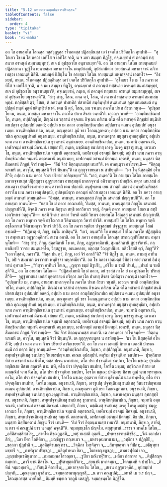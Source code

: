 ```yaml
---
title: "5.12 มหากจฺจานสฺสปญฺจวรปริทสฺสน"
tableOfContents: false
sidebar:
  order: 4
type: "tipitaka"
basket: "vi"
book: "vi-maha"
---
```



<DynamicBreadcrumb />

<Division number="258" book="vi-maha">

<Paragraph number="1179" book="vi-maha">
อถ โข อายสฺมโต โสณสฺส วสฺสํวุฏฺฐสฺส รโหคตสฺส ปฏิสลฺลีนสฺส เอวํ เจตโส ปริวิตกฺโก อุทปาทิ—  “สุโตเยว โข เม โส ภควา เอทิโส จ เอทิโส จาติ, น จ มยา สมฺมุขา ทิฏฺโฐ, คจฺเฉยฺยาหํ ตํ ภควนฺตํ ทสฺสนาย อรหนฺตํ สมฺมาสมฺพุทฺธํ, สเจ มํ อุปชฺฌาโย อนุชาเนยฺยา”ติ. อถ โข อายสฺมา โสโณ สายนฺหสมยํ ปฏิสลฺลานา วุฏฺฐิโต เยนายสฺมา มหากจฺจาโน เตนุปสงฺกมิ, อุปสงฺกมิตฺวา อายสฺมนฺตํ มหากจฺจานํ อภิวาเทตฺวา เอกมนฺตํ นิสีทิ. เอกมนฺตํ นิสินฺโน โข อายสฺมา โสโณ อายสฺมนฺตํ มหากจฺจานํ เอตทโวจ—  “อิธ มยฺหํ, ภนฺเต, รโหคตสฺส ปฏิสลฺลีนสฺส เอวํ เจตโส ปริวิตกฺโก อุทปาทิ—  ‘สุโตเยว โข เม โส ภควา เอทิโส จ เอทิโส จาติ, น จ มยา สมฺมุขา ทิฏฺโฐ, คจฺเฉยฺยาหํ ตํ ภควนฺตํ ทสฺสนาย อรหนฺตํ สมฺมาสมฺพุทฺธํ, สเจ มํ อุปชฺฌาโย อนุชาเนยฺยา’ติ; คจฺเฉยฺยาหํ, ภนฺเต, ตํ ภควนฺตํ ทสฺสนาย อรหนฺตํ สมฺมาสมฺพุทฺธํ, สเจ มํ อุปชฺฌาโย อนุชานาตี”ติ. “สาธุ สาธุ, โสณ. คจฺฉ ตฺวํ, โสณ, ตํ ภควนฺตํ ทสฺสนาย อรหนฺตํ สมฺมาสมฺพุทฺธํ. ทกฺขิสฺสสิ ตฺวํ, โสณ, ตํ ภควนฺตํ ปาสาทิกํ ปสาทนียํ สนฺตินฺทฺริยํ สนฺตมานสํ อุตฺตมทมถสมถํ อนุปฺปตฺตํ ทนฺตํ คุตฺตํ ยตินฺทฺริยํ นาคํ. เตน หิ ตฺวํ, โสณ, มม วจเนน ภควโต ปาเท สิรสา วนฺท—  ‘อุปชฺฌาโย เม, ภนฺเต, อายสฺมา มหากจฺจาโน ภควโต ปาเท สิรสา วนฺทตี’ติ. เอวญฺจ วเทหิ—  ‘อวนฺติทกฺขิณาปโถ, ภนฺเต, อปฺปภิกฺขุโก, ติณฺณํ เม วสฺสานํ อจฺจเยน กิจฺเฉน กสิเรน ตโต ตโต ทสวคฺคํ ภิกฺขุสํฆํ สนฺนิปาตาเปตฺวา อุปสมฺปทํ อลตฺถํ; อปฺเปว นาม ภควา อวนฺติทกฺขิณาปเถ อปฺปตเรน คเณน อุปสมฺปทํ อนุชาเนยฺย. อวนฺติทกฺขิณาปเถ, ภนฺเต, กณฺหุตฺตรา ภูมิ ขรา โคกณฺฏกหตา; อปฺเปว นาม ภควา อวนฺติทกฺขิณาปเถ คุณงฺคุณูปาหนํ อนุชาเนยฺย. อวนฺติทกฺขิณาปเถ, ภนฺเต, นหานครุกา มนุสฺสา อุทกสุทฺธิกา; อปฺเปว นาม ภควา อวนฺติทกฺขิณาปเถ ธุวนหานํ อนุชาเนยฺย. อวนฺติทกฺขิณาปเถ, ภนฺเต, จมฺมานิ อตฺถรณานิ, เอฬกจมฺมํ อชจมฺมํ มิคจมฺมํ. เสยฺยถาปิ, ภนฺเต, มชฺฌิเมสุ ชนปเทสุ เอรคู โมรคู มชฺชารู ชนฺตู; เอวเมว โข, ภนฺเต, อวนฺติทกฺขิณาปเถ จมฺมานิ อตฺถรณานิ, เอฬกจมฺมํ อชจมฺมํ มิคจมฺมํ; อปฺเปว นาม ภควา อวนฺติทกฺขิณาปเถ จมฺมานิ อตฺถรณานิ อนุชาเนยฺย, เอฬกจมฺมํ อชจมฺมํ มิคจมฺมํ. เอตรหิ, ภนฺเต, มนุสฺสา นิสฺสีมคตานํ ภิกฺขูนํ จีวรํ เทนฺติ—  “อิมํ จีวรํ อิตฺถนฺนามสฺส เทมา”ติ. เต อาคนฺตฺวา อาโรเจนฺติ—  “อิตฺถนฺนาเมหิ เต, อาวุโส, มนุเสฺสหิ จีวรํ ทินฺนนฺ”ติ เต กุกฺกุจฺจายนฺตา น สาทิยนฺติ—  “มา โน นิสฺสคฺคิยํ อโหสี”ติ; อปฺเปว นาม ภควา จีวเร ปริยายํ อาจิกฺเขยฺยา’”ติ. “เอวํ, ภนฺเต”ติ โข อายสฺมา โสโณ อายสฺมโต มหากจฺจานสฺส ปฏิสฺสุตฺวา อุฏฺฐายาสนา อายสฺมนฺตํ มหากจฺจานํ อภิวาเทตฺวา ปทกฺขิณํ กตฺวา เสนาสนํ สํสาเมตฺวา ปตฺตจีวรมาทาย เยน สาวตฺถิ เตน ปกฺกามิ. อนุปุพฺเพน เยน สาวตฺถิ เชตวนํ อนาถปิณฺฑิกสฺส อาราโม เยน ภควา เตนุปสงฺกมิ, อุปสงฺกมิตฺวา ภควนฺตํ อภิวาเทตฺวา เอกมนฺตํ นิสีทิ.
</Paragraph>

<Paragraph number="1180" book="vi-maha">
อถ โข ภควา อายสฺมนฺตํ อานนฺทํ อามนฺเตสิ—  “อิมสฺส, อานนฺท, อาคนฺตุกสฺส ภิกฺขุโน เสนาสนํ ปญฺญาเปหี”ติ. อถ โข อายสฺมา อานนฺโท—  “ยสฺส โข มํ ภควา อาณาเปติ, ‘อิมสฺส, อานนฺท, อาคนฺตุกสฺส ภิกฺขุโน เสนาสนํ ปญฺญาเปหี’ติ, อิจฺฉติ ภควา เตน ภิกฺขุนา สทฺธึ เอกวิหาเร วตฺถุํ, อิจฺฉติ ภควา อายสฺมตา โสเณน สทฺธึ เอกวิหาเร วตฺถุนฺ”ติ—  ยสฺมึ วิหาเร ภควา วิหรติ ตสฺมึ วิหาเร อายสฺมโต โสณสฺส เสนาสนํ ปญฺญาเปสิ.
</Paragraph>

<Paragraph number="1181" book="vi-maha">
อถ โข ภควา พหุเทว รตฺตึ อชฺโฌกาเส วีตินาเมตฺวา วิหารํ ปาวิสิ. อายสฺมาปิ โข โสโณ พหุเทว รตฺตึ อชฺโฌกาเส วีตินาเมตฺวา วิหารํ ปาวิสิ. อถ โข ภควา รตฺติยา ปจฺจูสสมยํ ปจฺจุฏฺฐาย อายสฺมนฺตํ โสณํ อชฺเฌสิ—  “ปฏิภาตุ ตํ, ภิกฺขุ, ธมฺโม ภาสิตุนฺ”ติ. “เอวํ, ภนฺเต”ติ โข อายสฺมา โสโณ ภควโต ปฏิสฺสุณิตฺวา สพฺพาเนว อฏฺฐกวคฺคิกานิ สเรน อภาสิ. อถ โข ภควา อายสฺมโต โสณสฺส สรภญฺญปริโยสาเน อพฺภานุโมทิ—  “สาธุ สาธุ, ภิกฺขุ. สุคฺคหิตานิ โข เต, ภิกฺขุ, อฏฺฐกวคฺคิกานิ, สุมนสิกตานิ สูปธาริตานิ. กลฺยาณิยาปิ วาจาย สมนฺนาคโต, วิสฺสฏฺฐาย, อเนลคลาย, อตฺถสฺส วิญฺญาปนิยา. กติวโสฺสสิ ตฺวํ, ภิกฺขู”ติ? “เอกวโสฺสหํ, ภควา”ติ. “กิสฺส ปน ตฺวํ, ภิกฺขุ, เอวํ จิรํ อกาสี”ติ? “จิรํ ทิฏฺโฐ เม, ภนฺเต, กาเมสุ อาทีนโว, อปิ จ สมฺพาธา ฆราวาสา พหุกิจฺจา พหุกรณียา”ติ. อถ โข ภควา เอตมตฺถํ วิทิตฺวา ตายํ เวลายํ อิมํ อุทานํ อุทาเนสิ—
</Paragraph>

<Paragraph number="1182" type="verses" book="vi-maha">
_“ทิสฺวา อาทีนวํ โลเก,_  
_ญตฺวา ธมฺมํ นิรูปธึ;_  
_อริโย น รมตี ปาเป,_  
_ปาเป น รมตี สุจี”ติ._  

</Paragraph>

<Paragraph number="1183" book="vi-maha">
อถ โข อายสฺมา โสโณ—  “ปฏิสมฺโมทติ โข มํ ภควา, อยํ ขฺวสฺส กาโล ยํ เม อุปชฺฌาโย ปริทสฺสี”ติ—  อุฏฺฐายาสนา เอกํสํ อุตฺตราสงฺคํ กริตฺวา ภควโต ปาเทสุ สิรสา นิปติตฺวา ภควนฺตํ เอตทโวจ—  “อุปชฺฌาโย เม, ภนฺเต, อายสฺมา มหากจฺจาโน ภควโต ปาเท สิรสา วนฺทติ, เอวญฺจ วเทติ อวนฺติทกฺขิณาปโถ, ภนฺเต, อปฺปภิกฺขุโก. ติณฺณํ เม วสฺสานํ อจฺจเยน กิจฺเฉน กสิเรน ตโต ตโต ทสวคฺคํ ภิกฺขุสํฆํ สนฺนิปาตาเปตฺวา อุปสมฺปทํ อลตฺถํ, อปฺเปว นาม ภควา อวนฺติทกฺขิณาปเถ อปฺปตเรน คเณน อุปสมฺปทํ อนุชาเนยฺย. อวนฺติทกฺขิณาปเถ, ภนฺเต, กณฺหุตฺตรา ภูมิ ขรา โคกณฺฏกหตา; อปฺเปว นาม ภควา อวนฺติทกฺขิณาปเถ คุณงฺคุณูปาหนํ อนุชาเนยฺย. อวนฺติทกฺขิณาปเถ, ภนฺเต, นหานครุกา มนุสฺสา อุทกสุทฺธิกา, อปฺเปว นาม ภควา อวนฺติทกฺขิณาปเถ ธุวนหานํ อนุชาเนยฺย. อวนฺติทกฺขิณาปเถ, ภนฺเต, จมฺมานิ อตฺถรณานิ, เอฬกจมฺมํ อชจมฺมํ มิคจมฺมํ. เสยฺยถาปิ, ภนฺเต, มชฺฌิเมสุ ชนปเทสุ เอรคู โมรคู มชฺชารู ชนฺตู; เอวเมว โข, ภนฺเต, อวนฺติทกฺขิณาปเถ จมฺมานิ อตฺถรณานิ, เอฬกจมฺมํ อชจมฺมํ มิคจมฺมํ; อปฺเปว นาม ภควา อวนฺติทกฺขิณาปเถ จมฺมานิ อตฺถรณานิ อนุชาเนยฺย, เอฬกจมฺมํ อชจมฺมํ มิคจมฺมํ. เอตรหิ, ภนฺเต, มนุสฺสา นิสฺสีมคตานํ ภิกฺขูนํ จีวรํ เทนฺติ—  ‘อิมํ จีวรํ อิตฺถนฺนามสฺส เทมา’ติ. เต อาคนฺตฺวา อาโรเจนฺติ—  ‘อิตฺถนฺนาเมหิ เต, อาวุโส, มนุเสฺสหิ จีวรํ ทินฺนนฺ’ติ. เต กุกฺกุจฺจายนฺตา น สาทิยนฺติ—  ‘มา โน นิสฺสคฺคิยํ อโหสี’ติ; อปฺเปว นาม ภควา จีวเร ปริยายํ อาจิกฺเขยฺยา”ติ.
</Paragraph>

</Division>
<Division number="259" book="vi-maha">

<Paragraph number="1184" book="vi-maha">
อถ โข ภควา เอตสฺมึ นิทาเน เอตสฺมึ ปกรเณ ธมฺมึ กถํ กตฺวา ภิกฺขู อามนฺเตสิ—  “อวนฺติทกฺขิณาปโถ, ภิกฺขเว, อปฺปภิกฺขุโก. อนุชานามิ, ภิกฺขเว, สพฺพปจฺจนฺติเมสุ ชนปเทสุ วินยธรปญฺจเมน คเณน อุปสมฺปทํ. ตตฺริเม ปจฺจนฺติมา ชนปทา—  ปุรตฺถิมาย ทิสาย คชงฺคลํ นาม นิคโม, ตสฺส ปเรน มหาสาลา, ตโต ปรา ปจฺจนฺติมา ชนปทา, โอรโต มชฺเฌ; ปุรตฺถิมทกฺขิณาย ทิสาย สลฺลวตี นาม นที, ตโต ปรา ปจฺจนฺติมา ชนปทา, โอรโต มชฺเฌ; ทกฺขิณาย ทิสาย เสตกณฺณิกํ นาม นิคโม, ตโต ปรา ปจฺจนฺติมา ชนปทา, โอรโต มชฺเฌ; ปจฺฉิมาย ทิสาย ถูณํ นาม พฺราหฺมณคาโม, ตโต ปรา ปจฺจนฺติมา ชนปทา, โอรโต มชฺเฌ; อุตฺตราย ทิสาย อุสีรทฺธโช นาม ปพฺพโต, ตโต ปรา ปจฺจนฺติมา ชนปทา, โอรโต มชฺเฌ. อนุชานามิ, ภิกฺขเว, เอวรูเปสุ ปจฺจนฺติเมสุ ชนปเทสุ วินยธรปญฺจเมน คเณน อุปสมฺปทํ. อวนฺติทกฺขิณาปเถ, ภิกฺขเว, กณฺหุตฺตรา ภูมิ ขรา โคกณฺฏกหตา. อนุชานามิ, ภิกฺขเว, สพฺพปจฺจนฺติเมสุ ชนปเทสุ คุณงฺคุณูปาหนํ. อวนฺติทกฺขิณาปเถ, ภิกฺขเว, นหานครุกา มนุสฺสา อุทกสุทฺธิกา. อนุชานามิ, ภิกฺขเว, สพฺพปจฺจนฺติเมสุ ชนปเทสุ ธุวนหานํ. อวนฺติทกฺขิณาปเถ, ภิกฺขเว, จมฺมานิ อตฺถรณานิ, เอฬกจมฺมํ อชจมฺมํ มิคจมฺมํ. เสยฺยถาปิ, ภิกฺขเว, มชฺฌิเมสุ ชนปเทสุ เอรคู โมรคู มชฺชารู ชนฺตู; เอวเมว โข, ภิกฺขเว, อวนฺติทกฺขิณาปเถ จมฺมานิ อตฺถรณานิ, เอฬกจมฺมํ อชจมฺมํ มิคจมฺมํ. อนุชานามิ, ภิกฺขเว, สพฺพปจฺจนฺติเมสุ ชนปเทสุ จมฺมานิ อตฺถรณานิ, เอฬกจมฺมํ อชจมฺมํ มิคจมฺมํ. อิธ ปน, ภิกฺขเว, มนุสฺสา นิสฺสีมคตานํ ภิกฺขูนํ จีวรํ เทนฺติ—  ‘อิมํ จีวรํ อิตฺถนฺนามสฺส เทมา’ติ. อนุชานามิ, ภิกฺขเว, สาทิตุํ, น ตาว ตํ คณนูปคํ ยาว น หตฺถํ คจฺฉตี”ติ.

</Paragraph>
</Division>

<Paragraph number="1185" type="center" book="vi-maha">
จมฺมกฺขนฺธโก ปญฺจโม.



</Paragraph>

<Paragraph number="1186" type="center" book="vi-maha">
ตสฺสุทฺทานํ


</Paragraph>

<Paragraph number="1187" type="verses" book="vi-maha">
_ราชา จ มาคโธ โสโณ,_  
_อสีติสหสฺสิสฺสโร;_  
_สาคโต คิชฺฌกูฏสฺมึ,_  
_พหุํ ทเสฺสติ อุตฺตรึ._  

</Paragraph>

<Paragraph number="1188" type="verses" book="vi-maha">
_ปพฺพชฺชารทฺธภิชฺชึสุ,_  
_วีณํ เอกปลาสิกํ;_  
_นีลา ปีตา โลหิติกา,_  
_มญฺชิฏฺฐา กณฺหเมว จ._  

</Paragraph>

<Paragraph number="1189" type="verses" book="vi-maha">
_มหารงฺคมหานามา,_  
_วทฺธิกา จ ปฏิกฺขิปิ;_  
_ขลฺลกา ปุฏปาลิ จ,_  
_ตูลติตฺติรเมณฺฑชา._  

</Paragraph>

<Paragraph number="1190" type="verses" book="vi-maha">
_วิจฺฉิกา โมรจิตฺรา จ,_  
_สีหพฺยคฺฆา จ ทีปิกา;_  
_อชินุทฺทา มชฺชารี จ,_  
_กาฬลุวกปริกฺขฏา._  

</Paragraph>

<Paragraph number="1191" type="verses" book="vi-maha">
_ผลิตุปาหนา ขิลา,_  
_โธตขาณุขฏขฏา;_  
_ตาลเวฬุติณํ เจว,_  
_มุญฺชปพฺพชหินฺตาลา._  

</Paragraph>

<Paragraph number="1192" type="verses" book="vi-maha">
_กมลกมฺพลโสวณฺณา,_  
_รูปิกา มณิเวฬุริยา;_  
_ผลิกา กํสกาจา จ,_  
_ติปุสีสญฺจ ตมฺพกา._  

</Paragraph>

<Paragraph number="1193" type="verses" book="vi-maha">
_คาวี ยานํ คิลาโน จ,_  
_ปุริสายุตฺตสิวิกา;_  
_สยนานิ มหาจมฺมา,_  
_โคจมฺเมหิ จ ปาปโก._  

</Paragraph>

<Paragraph number="1194" type="verses" book="vi-maha">
_คิหีนํ จมฺมวทฺเธหิ,_  
_ปวิสนฺติ คิลายโน;_  
_มหากจฺจายโน โสโณ,_  
_สเรน อฏฺฐกวคฺคิกํ._  

</Paragraph>

<Paragraph number="1195" type="verses" book="vi-maha">
อุปสมฺปทํ ปญฺจหิ,_  
_คุณงฺคุณา ธุวสินา;_  
_จมฺมตฺถรณานุญฺญาสิ,_  
_น ตาว คณนูปคํ;_  
_อทาสิ เม วเร ปญฺจ,_  
_โสณตฺเถรสฺส นายโกติ._  


</Paragraph>

<Paragraph number="1196" type="center" book="vi-maha">
อิมมฺหิ ขนฺธเก วตฺถูนิ เตสฏฺฐิ.



</Paragraph>

<Paragraph number="1197" type="center" book="vi-maha">
จมฺมกฺขนฺธโก นิฏฺฐิโต.
</Paragraph>